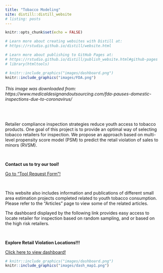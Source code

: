 ```yaml
---
title: "Tobacco Modeling"
site: distill::distill_website
# listing: posts
---
```




```r
knitr::opts_chunk$set(echo = FALSE)

# Learn more about creating websites with Distill at:
# https://rstudio.github.io/distill/website.html

# Learn more about publishing to GitHub Pages at:
# https://rstudio.github.io/distill/publish_website.html#github-pages
# library(htmltools)

```


```r
# knitr::include_graphics("images/dashboard.png")
knitr::include_graphics("images/FDA.png")
```

<h6>This image was downloaded from: https://www.medicaldesignandoutsourcing.com/fda-pauses-domestic-inspections-due-to-coronavirus/</h4>


<br>

Retailer compliance inspection strategies reduce youth access to tobacco products. One goal of this project is to provide an optimal way of selecting tobacco retailers for inspection. We propose an approach based on multi-level propensity score model (PSM) to predict the retail violation of sales to minors (RVSM).  

<br>
  
:::: {.blackbox data-latex=""}
::: {.center data-latex=""}
**Contact us to try our tool!**
:::

[Go to "Tool Request Form"!](dataRequest.html)

::::


<br>

This website also includes information and publications of different small area estimation projects completed related to youth tobacco consumption. Please refer to the "Articles" page to view some of the related articles.

The dashboard displayed by the following link provides easy access to locate retailer for inspection based on random sampling, and or based on the high risk retailers.

<br>



:::: {.blackbox data-latex=""}
::: {.center data-latex=""}
**Explore Retail Violation Locations!!!**
:::
[Click here to view dashboard!](https://niroapps.shinyapps.io/RetailCheck/)
::::


```r
# knitr::include_graphics("images/dashboard.png")
knitr::include_graphics("images/dash_map1.png")
```

